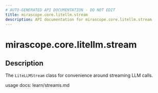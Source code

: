 ```yaml
---
# AUTO-GENERATED API DOCUMENTATION - DO NOT EDIT
title: mirascope.core.litellm.stream
description: API documentation for mirascope.core.litellm.stream
---
```


# mirascope.core.litellm.stream

<ApiType type="Module" />

## Description

The `LiteLLMStream` class for convenience around streaming LLM calls.

usage docs: learn/streams.md



